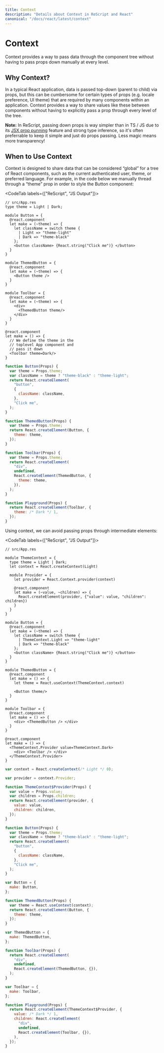 ```yaml
---
title: Context
description: "Details about Context in ReScript and React"
canonical: "/docs/react/latest/context"
---
```


# Context

<Intro>

Context provides a way to pass data through the component tree without having to pass props down manually at every level.

</Intro>

## Why Context?

In a typical React application, data is passed top-down (parent to child) via props, but this can be cumbersome for certain types of props (e.g. locale preference, UI theme) that are required by many components within an application. Context provides a way to share values like these between components without having to explicitly pass a prop through every level of the tree.

**Note:** In ReScript, passing down props is way simpler than in TS / JS due to its [JSX prop punning](/docs/manual/latest/jsx#punning) feature and strong type inference, so it's often preferrable to keep it simple and just do props passing. Less magic means more transparency!

## When to Use Context

Context is designed to share data that can be considered “global” for a tree of React components, such as the current authenticated user, theme, or preferred language. For example, in the code below we manually thread through a “theme” prop in order to style the Button component:

<CodeTab labels={["ReScript", "JS Output"]}>

```res
// src/App.res
type theme = Light | Dark;

module Button = {
  @react.component
  let make = (~theme) => {
    let className = switch theme {
      | Light => "theme-light"
      | Dark => "theme-black"
    };
    <button className> {React.string("Click me")} </button>
  }
}

module ThemedButton = {
  @react.component
  let make = (~theme) => {
    <Button theme />
  }
}

module Toolbar = {
  @react.component
  let make = (~theme) => {
    <div>
      <ThemedButton theme/>
    </div>
  }
}

@react.component
let make = () => {
  // We define the theme in the
  // toplevel App component and
  // pass it down
  <Toolbar theme=Dark/>
}
```

```js
function Button(Props) {
  var theme = Props.theme;
  var className = theme ? "theme-black" : "theme-light";
  return React.createElement(
    "button",
    {
      className: className,
    },
    "Click me",
  );
}

function ThemedButton(Props) {
  var theme = Props.theme;
  return React.createElement(Button, {
    theme: theme,
  });
}

function Toolbar(Props) {
  var theme = Props.theme;
  return React.createElement(
    "div",
    undefined,
    React.createElement(ThemedButton, {
      theme: theme,
    }),
  );
}

function Playground(Props) {
  return React.createElement(Toolbar, {
    theme: /* Dark */ 1,
  });
}
```

</CodeTab>

Using context, we can avoid passing props through intermediate elements:

<CodeTab labels={["ReScript", "JS Output"]}>

```res
// src/App.res

module ThemeContext = {
  type theme = Light | Dark;
  let context = React.createContext(Light)

  module Provider = {
    let provider = React.Context.provider(context)

    @react.component
    let make = (~value, ~children) => {
      React.createElement(provider, {"value": value, "children": children})
    }
  }
}

module Button = {
  @react.component
  let make = (~theme) => {
    let className = switch theme {
      | ThemeContext.Light => "theme-light"
      | Dark => "theme-black"
    };
    <button className> {React.string("Click me")} </button>
  }
}

module ThemedButton = {
  @react.component
  let make = () => {
    let theme = React.useContext(ThemeContext.context)

    <Button theme/>
  }
}

module Toolbar = {
  @react.component
  let make = () => {
    <div> <ThemedButton /> </div>
  }
}

@react.component
let make = () => {
  <ThemeContext.Provider value=ThemeContext.Dark>
    <div> <Toolbar /> </div>
  </ThemeContext.Provider>
}
```

```js
var context = React.createContext(/* Light */ 0);

var provider = context.Provider;

function ThemeContext$Provider(Props) {
  var value = Props.value;
  var children = Props.children;
  return React.createElement(provider, {
    value: value,
    children: children,
  });
}

function Button(Props) {
  var theme = Props.theme;
  var className = theme ? "theme-black" : "theme-light";
  return React.createElement(
    "button",
    {
      className: className,
    },
    "Click me",
  );
}

var Button = {
  make: Button,
};

function ThemedButton(Props) {
  var theme = React.useContext(context);
  return React.createElement(Button, {
    theme: theme,
  });
}

var ThemedButton = {
  make: ThemedButton,
};

function Toolbar(Props) {
  return React.createElement(
    "div",
    undefined,
    React.createElement(ThemedButton, {}),
  );
}

var Toolbar = {
  make: Toolbar,
};

function Playground(Props) {
  return React.createElement(ThemeContext$Provider, {
    value: /* Dark */ 1,
    children: React.createElement(
      "div",
      undefined,
      React.createElement(Toolbar, {}),
    ),
  });
}
```

</CodeTab>
